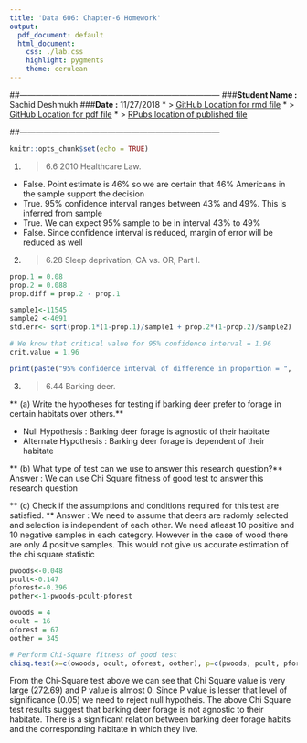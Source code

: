 ```yaml
---
title: 'Data 606: Chapter-6 Homework'
output:
  pdf_document: default
  html_document:
    css: ./lab.css
    highlight: pygments
    theme: cerulean
---
```


##---------------------------------------------------------------------------
###**Student Name :** Sachid Deshmukh
###**Date :** 11/27/2018
* > [GitHub Location for rmd file](https://github.com/mlforsachid/MSDSQ1/blob/master/Data606/Week6/Homework5/SachidVijay.Deshmukh60.Rmd)
* > [GitHub Location for pdf file](https://github.com/mlforsachid/MSDSQ1/blob/master/Data606/Week6/Homework5/SachidVijay.Deshmukh60.pdf)
* > [RPubs location of published file](http://rpubs.com/sachid/Data606Homework6)

##---------------------------------------------------------------------------

```r
knitr::opts_chunk$set(echo = TRUE)
```

1.  > 6.6 2010 Healthcare Law.

* False. Point estimate is 46% so we are certain that 46% Americans in the sample support the decision
* True. 95% confidence interval ranges between 43% and 49%. This is inferred from sample
* True. We can expect 95% sample to be in interval 43% to 49%
* False. Since confidence interval is reduced, margin of error will be reduced as well

2. > 6.28 Sleep deprivation, CA vs. OR, Part I.

```r
prop.1 = 0.08
prop.2 = 0.088
prop.diff = prop.2 - prop.1

sample1<-11545
sample2 <-4691
std.err<- sqrt(prop.1*(1-prop.1)/sample1 + prop.2*(1-prop.2)/sample2)

# We know that critical value for 95% confidence interval = 1.96
crit.value = 1.96

print(paste("95% confidence interval of difference in proportion = ",  prop.diff + crit.value * std.err, "to", prop.diff - crit.value * std.err))
```

3. > 6.44 Barking deer.

** (a)  Write the hypotheses for testing if barking deer prefer to forage in certain habitats over others.**

* Null Hypothesis : Barking deer forage is agnostic of their habitate
* Alternate Hypothesis : Barking deer forage is dependent of their habitate

** (b) What type of test can we use to answer this research question?**
Answer : We can use Chi Square fitness of good test to answer this research question

** (c) Check if the assumptions and conditions required for this test are satisfied. **
Answer : We need to assume that deers are radomly selected and selection is independent of each other. We need atleast 10 positive and 10 negative samples in each category. However in the case of wood there are only 4 positive samples. This would not give us accurate estimation of the chi square statistic

```r
pwoods<-0.048
pcult<-0.147
pforest<-0.396
pother<-1-pwoods-pcult-pforest

owoods = 4
ocult = 16
oforest = 67
oother = 345

# Perform Chi-Square fitness of good test
chisq.test(x=c(owoods, ocult, oforest, oother), p=c(pwoods, pcult, pforest,pother))
```

From the Chi-Square test above we can see that Chi Square value is very large (272.69) and P value is almost 0. Since P value is lesser that level of significance (0.05) we need to reject null hypotheis. The above Chi Square test results suggest that barking deer forage is not agnostic to their habitate. There is a significant relation between barking deer forage habits and the corresponding habitate in which they live. 